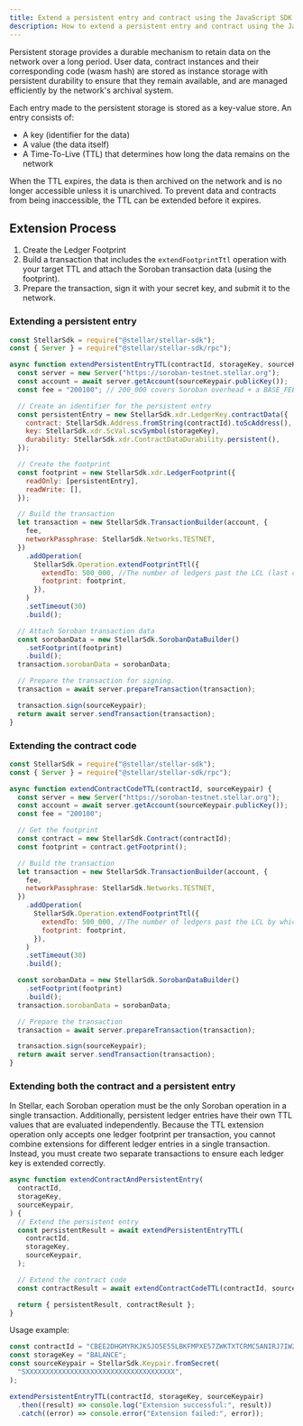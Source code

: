 ```yaml
---
title: Extend a persistent entry and contract using the JavaScript SDK
description: How to extend a persistent entry and contract using the JavaScript SDK
---
```


Persistent storage provides a durable mechanism to retain data on the network over a long period. User data, contract instances and their corresponding code (wasm hash) are stored as instance storage with persistent durability to ensure that they remain available, and are managed efficiently by the network's archival system.

Each entry made to the persistent storage is stored as a key-value store. An entry consists of:

- A key (identifier for the data)
- A value (the data itself)
- A Time-To-Live (TTL) that determines how long the data remains on the network

When the TTL expires, the data is then archived on the network and is no longer accessible unless it is unarchived. To prevent data and contracts from being inaccessible, the TTL can be extended before it expires.

## Extension Process

1. Create the Ledger Footprint
2. Build a transaction that includes the `extendFootprintTtl` operation with your target TTL and attach the Soroban transaction data (using the footprint).
3. Prepare the transaction, sign it with your secret key, and submit it to the network.

### Extending a persistent entry

```javascript
const StellarSdk = require("@stellar/stellar-sdk");
const { Server } = require("@stellar/stellar-sdk/rpc");

async function extendPersistentEntryTTL(contractId, storageKey, sourceKeypair) {
  const server = new Server("https://soroban-testnet.stellar.org");
  const account = await server.getAccount(sourceKeypair.publicKey());
  const fee = "200100"; // 200_000 covers Soroban overhead + a BASE_FEE of 100 stroops

  // Create an identifier for the persistent entry
  const persistentEntry = new StellarSdk.xdr.LedgerKey.contractData({
    contract: StellarSdk.Address.fromString(contractId).toScAddress(),
    key: StellarSdk.xdr.ScVal.scvSymbol(storageKey),
    durability: StellarSdk.xdr.ContractDataDurability.persistent(),
  });

  // Create the footprint
  const footprint = new StellarSdk.xdr.LedgerFootprint({
    readOnly: [persistentEntry],
    readWrite: [],
  });

  // Build the transaction
  let transaction = new StellarSdk.TransactionBuilder(account, {
    fee,
    networkPassphrase: StellarSdk.Networks.TESTNET,
  })
    .addOperation(
      StellarSdk.Operation.extendFootprintTtl({
        extendTo: 500_000, //The number of ledgers past the LCL (last closed ledger) by which to extend
        footprint: footprint,
      }),
    )
    .setTimeout(30)
    .build();

  // Attach Soroban transaction data
  const sorobanData = new StellarSdk.SorobanDataBuilder()
    .setFootprint(footprint)
    .build();
  transaction.sorobanData = sorobanData;

  // Prepare the transaction for signing.
  transaction = await server.prepareTransaction(transaction);

  transaction.sign(sourceKeypair);
  return await server.sendTransaction(transaction);
}
```

### Extending the contract code

```javascript
const StellarSdk = require("@stellar/stellar-sdk");
const { Server } = require("@stellar/stellar-sdk/rpc");

async function extendContractCodeTTL(contractId, sourceKeypair) {
  const server = new Server("https://soroban-testnet.stellar.org");
  const account = await server.getAccount(sourceKeypair.publicKey());
  const fee = "200100";

  // Get the footprint
  const contract = new StellarSdk.Contract(contractId);
  const footprint = contract.getFootprint();

  // Build the transaction
  let transaction = new StellarSdk.TransactionBuilder(account, {
    fee,
    networkPassphrase: StellarSdk.Networks.TESTNET,
  })
    .addOperation(
      StellarSdk.Operation.extendFootprintTtl({
        extendTo: 500_000, //The number of ledgers past the LCL by which to extend
        footprint: footprint,
      }),
    )
    .setTimeout(30)
    .build();

  const sorobanData = new StellarSdk.SorobanDataBuilder()
    .setFootprint(footprint)
    .build();
  transaction.sorobanData = sorobanData;

  // Prepare the transaction
  transaction = await server.prepareTransaction(transaction);

  transaction.sign(sourceKeypair);
  return await server.sendTransaction(transaction);
}
```

### Extending both the contract and a persistent entry

In Stellar, each Soroban operation must be the only Soroban operation in a single transaction. Additionally, persistent ledger entries have their own TTL values that are evaluated independently. Because the TTL extension operation only accepts one ledger footprint per transaction, you cannot combine extensions for different ledger entries in a single transaction. Instead, you must create two separate transactions to ensure each ledger key is extended correctly.

```javascript
async function extendContractAndPersistentEntry(
  contractId,
  storageKey,
  sourceKeypair,
) {
  // Extend the persistent entry
  const persistentResult = await extendPersistentEntryTTL(
    contractId,
    storageKey,
    sourceKeypair,
  );

  // Extend the contract code
  const contractResult = await extendContractCodeTTL(contractId, sourceKeypair);

  return { persistentResult, contractResult };
}
```

Usage example:

```javascript
const contractId = "CBEE2DHGMYRKJKSJO5E55LBKFMPXE57ZWKTXTCRMC5ANIRJ7IW2Y2WVE";
const storageKey = "BALANCE";
const sourceKeypair = StellarSdk.Keypair.fromSecret(
  "SXXXXXXXXXXXXXXXXXXXXXXXXXXXXXXXXXXXXX",
);

extendPersistentEntryTTL(contractId, storageKey, sourceKeypair)
  .then((result) => console.log("Extension successful:", result))
  .catch((error) => console.error("Extension failed:", error));
```
